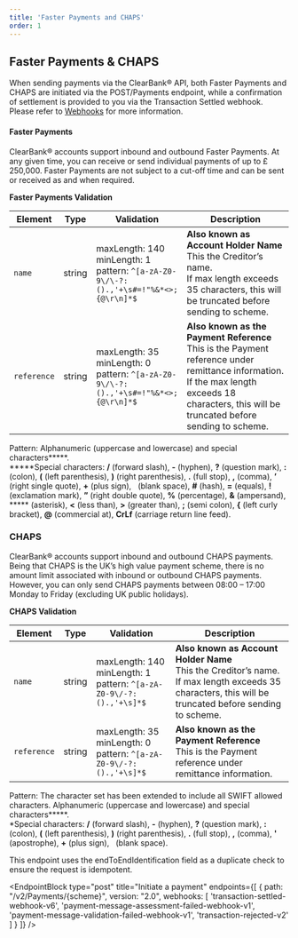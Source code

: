 ```yaml
---
title: 'Faster Payments and CHAPS'
order: 1
---
```



## Faster Payments & CHAPS

When sending payments via the ClearBank® API, both Faster Payments and CHAPS are initiated via the POST/Payments endpoint, while a confirmation of settlement is provided to you via the Transaction Settled webhook.
Please refer to [Webhooks](/docs/webhooks) for more information.

#### Faster Payments

ClearBank® accounts support inbound and outbound Faster Payments. At any given time, you can receive or send individual payments of up to £ 250,000.
Faster Payments are not subject to a cut-off time and can be sent or received as and when required.

**Faster Payments Validation**

| Element     | Type   | Validation                                                                                       | Description                                                                                                                                                                                           |
|-------------|--------|--------------------------------------------------------------------------------------------------|-------------------------------------------------------------------------------------------------------------------------------------------------------------------------------------------------------|
| `name`      | string | maxLength: 140<br /> minLength: 1 <br /> pattern: `^[a-zA-Z0-9\/\-?:().,'+\s#=!"%&*<>;{@\r\n]*$` | **Also known as Account Holder Name** <br /> This the Creditor’s name.<br /> If max length exceeds 35 characters, this will be truncated before sending to scheme.                                   |
| `reference` | string | maxLength: 35 <br /> minLength: 0 <br /> pattern: `^[a-zA-Z0-9\/\-?:().,'+\s#=!"%&*<>;{@\r\n]*$` | **Also known as the Payment Reference** <br /> This is the Payment reference under remittance information. If the max length exceeds 18 characters, this will be truncated before sending to scheme. |

Pattern: Alphanumeric (uppercase and lowercase) and special characters*****.<br />
*****Special characters: **/** (forward slash), **-** (hyphen), **?** (question mark), **:** (colon), **(** (left parenthesis), **)** (right parenthesis), **.** (full stop), **,** (comma), **’** (right single quote), **+** (plus sign), &nbsp; (blank space), **#** (hash), **=** (equals), **!** (exclamation mark), **”** (right double quote), **%** (percentage), **&** (ampersand), ***** (asterisk), **<** (less than), **>** (greater than), **;** (semi colon), **{** (left curly bracket), **@** (commercial at), **CrLf** (carriage return line feed).

### CHAPS

ClearBank® accounts support inbound and outbound CHAPS payments. Being that CHAPS is the UK’s high value payment scheme, there is no amount limit associated with inbound or outbound CHAPS payments.
However, you can only send CHAPS payments between 08:00 – 17:00 Monday to Friday (excluding UK public holidays).

**CHAPS Validation**

| Element     | Type   | Validation                                                                      | Description                                                                                                                                                                                           |
|-------------|--------|---------------------------------------------------------------------------------|-------------------------------------------------------------------------------------------------------------------------------------------------------------------------------------------------------|
| `name`      | string | maxLength: 140<br /> minLength: 1 <br /> pattern: `^[a-zA-Z0-9\/-?:().,'+\s]*$` | **Also known as Account Holder Name** <br /> This the Creditor’s name.<br /> If max length exceeds 35 characters, this will be truncated before sending to scheme.                                   |
| `reference` | string | maxLength: 35 <br /> minLength: 0 <br /> pattern: `^[a-zA-Z0-9\/-?:().,'+\s]*$` | **Also known as the Payment Reference** <br /> This is the Payment reference under remittance information.  |

Pattern: The character set has been extended to include all SWIFT allowed characters. Alphanumeric (uppercase and lowercase) and special characters*****.<br />
*Special characters: **/** (forward slash), **-** (hyphen), **?** (question mark), **:** (colon), **(** (left parenthesis), **)** (right parenthesis), **.** (full stop), **,** (comma), **'** (apostrophe), **+** (plus sign), &nbsp; (blank space).

This endpoint uses the endToEndIdentification field as a duplicate check to ensure the request is idempotent.   

<EndpointBlock
type="post"
title="Initiate a payment"
endpoints={[
  {
    path: "/v2/Payments/{scheme}",
    version: "2.0",
    webhooks: [
      'transaction-settled-webhook-v6',
      'payment-message-assessment-failed-webhook-v1',
      'payment-message-validation-failed-webhook-v1',
      'transaction-rejected-v2'
    ]
  }
]}
/>
